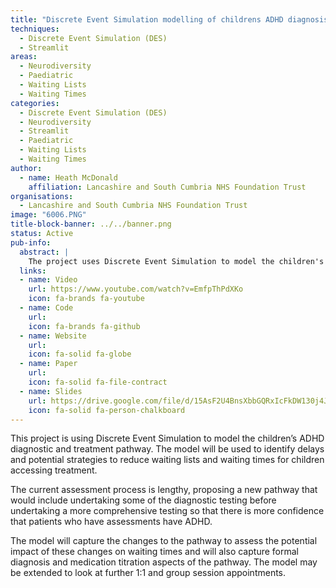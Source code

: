 ```yaml
---
title: "Discrete Event Simulation modelling of childrens ADHD diagnosis and treatment"
techniques:
  - Discrete Event Simulation (DES)
  - Streamlit
areas:
  - Neurodiversity
  - Paediatric
  - Waiting Lists
  - Waiting Times
categories:
  - Discrete Event Simulation (DES)
  - Neurodiversity
  - Streamlit
  - Paediatric
  - Waiting Lists
  - Waiting Times
author:
  - name: Heath McDonald
    affiliation: Lancashire and South Cumbria NHS Foundation Trust
organisations:
  - Lancashire and South Cumbria NHS Foundation Trust
image: "6006.PNG"
title-block-banner: ../../banner.png
status: Active
pub-info:
  abstract: |
    The project uses Discrete Event Simulation to model the children's ADHD diagnostic and treatment pathway, aiming to reduce waiting times and lists. It proposes a new pathway with preliminary diagnostic testing to ensure accurate ADHD assessments. The model will evaluate the impact of these changes and may extend to include 1:1 and group session appointments.
  links:
  - name: Video
    url: https://www.youtube.com/watch?v=EmfpThPdXKo
    icon: fa-brands fa-youtube
  - name: Code
    url:
    icon: fa-brands fa-github
  - name: Website
    url:
    icon: fa-solid fa-globe
  - name: Paper
    url:
    icon: fa-solid fa-file-contract
  - name: Slides
    url: https://drive.google.com/file/d/15AsF2U4BnsXbbGQRxIcFkDW130j4JiaF/view?usp=drive_link
    icon: fa-solid fa-person-chalkboard
---
```


This project is using Discrete Event Simulation to model the children's ADHD diagnostic and treatment pathway. The model will be used to identify delays and potential strategies to reduce waiting lists and waiting times for children accessing treatment.

The current assessment process is lengthy, proposing a new pathway that would include undertaking some of the diagnostic testing before undertaking a more comprehensive testing so that there is more confidence that patients who have assessments have ADHD.

The model will capture the changes to the pathway to assess the potential impact of these changes on waiting times and will also capture formal diagnosis and medication titration aspects of the pathway. The model may be extended to look at further 1:1 and group session appointments.
